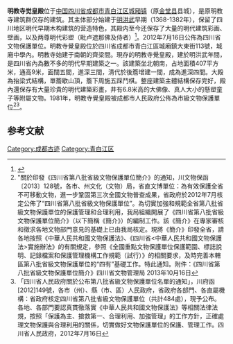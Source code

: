 {{Otheruses|明教寺|subject=成都市明教寺|other=明教寺的其他含义}}
{{msg:四川省文物保護單位
|名稱 = 明教寺覺皇殿
|編號 = 89
|圖片 = 
|級別 = S8
|分類 = 
|時代 = 明
|地点 = [[四川省|四川省]][[成都市|成都市]][[青白江區|青白江區]]
|坐標 =
|登錄 = 2012年7月16日
}}

'''明教寺觉皇殿'''位于[[中国|中国]][[四川省|四川省]][[成都市|成都市]][[青白江区|青白江区]][[城厢镇|城厢镇]]（原[[金堂县|金堂县]]县城），是原明教寺建筑群仅存的建筑。其主体部分始建于[[明朝|明]][[洪武|洪武]]早期（1368-1382年），保留了四川地区明代早期木构建筑的营造特色，其殿内至今还保存了大量的明代建筑彩画、壁画，以及两尊明代彩塑（毗卢遮那佛及侍者）<ref>{{Cite web|title=明教寺·觉皇殿|url=http://www.scxxty.cn/template/6/605/detail.aspx?wid=501&cid=589&id=1419}}{{dead link|date=2018年3月 |bot=InternetArchiveBot |fix-attempted=yes }}</ref>。2012年7月16日公佈為四川省文物保護單位。明教寺覺皇殿位於四川省成都市青白江區城廂鎮大東街113號，城廂中學內。明教寺始建于南朝的齊梁間。現存的明教寺覺皇殿，建於明洪武年間，是四川省內為數不多的明代早期建築之一。該建築坐北朝南，占地面積407平方米，通高9米，面闊五間，進深三間，清代於後簷增建一間，成為進深四間。大殿為抬梁式結構，單簷歇山頂，簷下周施五踩鬥棋。整座建築主體結構保存完好，殿內還保存有大量珍貴的明代建築彩畫，井有6.8米高的大佛像、真人大小的懸塑童子等附屬文物。1981年，明教寺覺皇殿被成都市人民政府公佈為市級文物保護單位<ref>"關於印發《四川省第八批省級文物保護單位簡介》的通知，川文物保函〔2013〕128號，各市、州文化（文物）局，省直文博單位：為有效保護全省不可移動文物，進一步鞏固第三次全國文物普查成果，省政府於2012年7月核定公佈了“四川省第八批省級文物保護單位”。為切實加強和規範全省第八批省級文物保護單位的保護管理和合理利用，我局組織開展了《四川省第八批省級文物保護單位簡介》（以下簡稱《簡介》）的編制工作。該《簡介》在專家審核和徵求各地文物部門意見的基礎上已由我局核定。現將《簡介》印發全省，請各地按照《中華人民共和國文物保護法》、《四川省<中華人民共和國文物保護法>實施辦法》的有關規定，參照《全國重點文物保護單位保護範圍、標誌說明、記錄檔案和保護管理機構工作規範（試行）》的相關要求，及時完善本轄區第八批省級文物保護單位的“四有”基礎工作。特此通知。附件：《四川省第八批省級文物保護單位簡介》四川省文物管理局  2013年10月16日</ref><ref>「四川省人民政府關於公布第八批省級文物保護單位名單的通知」，川府函[2012]149號，各市（州）、縣（市、區）人民政府，省政府各部門、各直屬機構：省政府核定四川省第八批省級文物保護單位（共計484處），現予公布。各地、各部門要認真貫徹落實《中華人民共和國文物保護法》等相關法律法規，按照「保護為主、搶救第一、合理利用、加強管理」的工作方針，正確處理文物保護與合理利用的關係，切實做好文物保護單位的保護、管理工作。四川省人民政府，2012年7月16日</ref>。

==参考文献==
{{reflist}}

{{成都市境内的四川省文物保护单位}}
[[Category:成都古迹|Category:成都古迹]]
[[Category:青白江区|Category:青白江区]]
